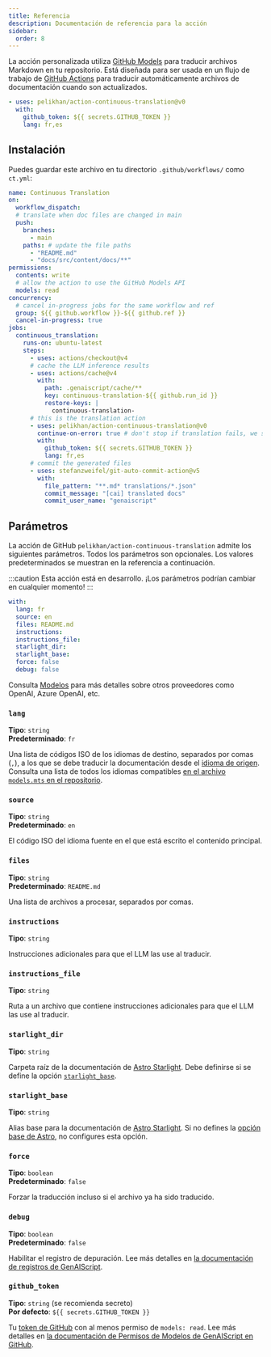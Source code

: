 ```yaml
---
title: Referencia
description: Documentación de referencia para la acción
sidebar:
  order: 8
---
```


La acción personalizada utiliza [GitHub Models](https://github.com/models) para traducir archivos Markdown en tu repositorio.
Está diseñada para ser usada en un flujo de trabajo de [GitHub Actions](https://docs.github.com/en/actions) para traducir automáticamente archivos de documentación cuando son actualizados.

```yaml title=".github/workflows/ct.yml"
- uses: pelikhan/action-continuous-translation@v0
  with:
    github_token: ${{ secrets.GITHUB_TOKEN }}
    lang: fr,es
```

## Instalación

Puedes guardar este archivo en tu directorio `.github/workflows/` como `ct.yml`:

```yaml title=".github/workflows/ct.yml" wrap
name: Continuous Translation
on:
  workflow_dispatch:
  # translate when doc files are changed in main
  push:
    branches:
      - main
    paths: # update the file paths
      - "README.md"
      - "docs/src/content/docs/**"
permissions:
  contents: write
  # allow the action to use the GitHub Models API
  models: read
concurrency:
  # cancel in-progress jobs for the same workflow and ref
  group: ${{ github.workflow }}-${{ github.ref }}
  cancel-in-progress: true
jobs:
  continuous_translation:
    runs-on: ubuntu-latest
    steps:
      - uses: actions/checkout@v4
      # cache the LLM inference results
      - uses: actions/cache@v4
        with:
          path: .genaiscript/cache/**
          key: continuous-translation-${{ github.run_id }}
          restore-keys: |
            continuous-translation-
      # this is the translation action
      - uses: pelikhan/action-continuous-translation@v0
        continue-on-error: true # don't stop if translation fails, we still need to store the cache
        with:
          github_token: ${{ secrets.GITHUB_TOKEN }}
          lang: fr,es
      # commit the generated files
      - uses: stefanzweifel/git-auto-commit-action@v5
        with:
          file_pattern: "**.md* translations/*.json"
          commit_message: "[cai] translated docs"
          commit_user_name: "genaiscript"
```

## Parámetros

La acción de GitHub `pelikhan/action-continuous-translation` admite los siguientes parámetros.
Todos los parámetros son opcionales.
Los valores predeterminados se muestran en la referencia a continuación.

:::caution
Esta acción está en desarrollo. ¡Los parámetros podrían cambiar en cualquier momento!
:::

```yaml
with:
  lang: fr
  source: en
  files: README.md
  instructions:
  instructions_file:
  starlight_dir:
  starlight_base:
  force: false
  debug: false
```

Consulta [Modelos](../../reference/models/) para más detalles sobre otros proveedores como OpenAI, Azure OpenAI, etc.

### `lang`

**Tipo**: `string`\
**Predeterminado**: `fr`

Una lista de códigos ISO de los idiomas de destino, separados por comas (`,`), a los que se debe traducir la documentación desde el [idioma de origen](#source).
Consulta una lista de todos los idiomas compatibles [en el archivo `models.mts` en el repositorio](https://github.com/pelikhan/action-continuous-translation/blob/main/genaisrc/src/models.mts).

### `source`

**Tipo**: `string`\
**Predeterminado**: `en`

El código ISO del idioma fuente en el que está escrito el contenido principal.

### `files`

**Tipo**: `string`\
**Predeterminado**: `README.md`

Una lista de archivos a procesar, separados por comas.

### `instructions`

**Tipo**: `string`

Instrucciones adicionales para que el LLM las use al traducir.

### `instructions_file`

**Tipo**: `string`

Ruta a un archivo que contiene instrucciones adicionales para que el LLM las use al traducir.

### `starlight_dir`

**Tipo**: `string`

Carpeta raíz de la documentación de [Astro Starlight](../../reference/astro-starlight/).
Debe definirse si se define la opción [`starlight_base`](#starlight_base).

### `starlight_base`

**Tipo**: `string`

Alias base para la documentación de [Astro Starlight](../../reference/astro-starlight/).
Si no defines la [opción base de Astro](https://docs.astro.build/en/reference/configuration-reference/#base), no configures esta opción.

### `force`

**Tipo**: `boolean`\
**Predeterminado**: `false`

Forzar la traducción incluso si el archivo ya ha sido traducido.

### `debug`

**Tipo**: `boolean`\
**Predeterminado**: `false`

Habilitar el registro de depuración.
Lee más detalles en [la documentación de registros de GenAIScript](https://microsoft.github.io/genaiscript/reference/scripts/logging/).

### `github_token`

**Tipo**: `string` (se recomienda secreto)\
**Por defecto**: `${{ secrets.GITHUB_TOKEN }}`

Tu [token de GitHub](https://github.com/settings/tokens) con al menos permiso de `models: read`.
Lee más detalles en [la documentación de Permisos de Modelos de GenAIScript en GitHub](https://microsoft.github.io/genaiscript/reference/github-actions/#github-models-permissions).
